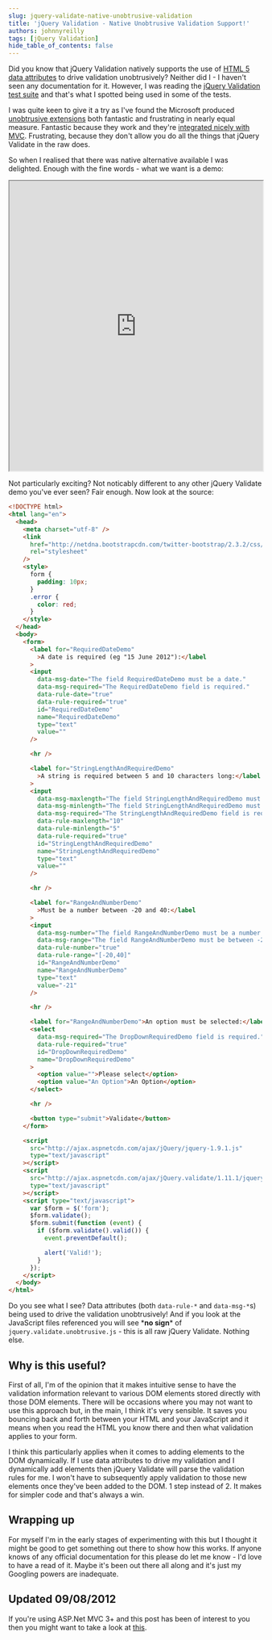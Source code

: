```yaml
---
slug: jquery-validate-native-unobtrusive-validation
title: 'jQuery Validation - Native Unobtrusive Validation Support!'
authors: johnnyreilly
tags: [jQuery Validation]
hide_table_of_contents: false
---
```


Did you know that jQuery Validation natively supports the use of [HTML 5 data attributes](http://ejohn.org/blog/html-5-data-attributes/) to drive validation unobtrusively? Neither did I - I haven't seen any documentation for it. However, I was reading the [jQuery Validation test suite](https://github.com/jzaefferer/jquery-validation/blob/master/test/index.html) and that's what I spotted being used in some of the tests.

<!--truncate-->

I was quite keen to give it a try as I've found the Microsoft produced [unobtrusive extensions](http://nuget.org/packages/jQuery.Validation.Unobtrusive/) both fantastic and frustrating in nearly equal measure. Fantastic because they work and they're [integrated nicely with MVC](../2012-08-06-jquery-unobtrusive-validation/index.mdx). Frustrating, because they don't allow you do all the things that jQuery Validate in the raw does.

So when I realised that there was native alternative available I was delighted. Enough with the fine words - what we want is a demo:

<iframe
  src="https://htmlpreview.github.io/?http://gist.github.com/johnnyreilly/5867188/raw/272b1b42f4773fe6df843550b3e3d457013522a8/Demo.html"
  width="100%"
  height="575"
></iframe>

Not particularly exciting? Not noticably different to any other jQuery Validate demo you've ever seen? Fair enough. Now look at the source:

```html
<!DOCTYPE html>
<html lang="en">
  <head>
    <meta charset="utf-8" />
    <link
      href="http://netdna.bootstrapcdn.com/twitter-bootstrap/2.3.2/css/bootstrap-combined.min.css"
      rel="stylesheet"
    />
    <style>
      form {
        padding: 10px;
      }
      .error {
        color: red;
      }
    </style>
  </head>
  <body>
    <form>
      <label for="RequiredDateDemo"
        >A date is required (eg "15 June 2012"):</label
      >
      <input
        data-msg-date="The field RequiredDateDemo must be a date."
        data-msg-required="The RequiredDateDemo field is required."
        data-rule-date="true"
        data-rule-required="true"
        id="RequiredDateDemo"
        name="RequiredDateDemo"
        type="text"
        value=""
      />

      <hr />

      <label for="StringLengthAndRequiredDemo"
        >A string is required between 5 and 10 characters long:</label
      >
      <input
        data-msg-maxlength="The field StringLengthAndRequiredDemo must be a string with a minimum length of 5 and a maximum length of 10."
        data-msg-minlength="The field StringLengthAndRequiredDemo must be a string with a minimum length of 5 and a maximum length of 10."
        data-msg-required="The StringLengthAndRequiredDemo field is required."
        data-rule-maxlength="10"
        data-rule-minlength="5"
        data-rule-required="true"
        id="StringLengthAndRequiredDemo"
        name="StringLengthAndRequiredDemo"
        type="text"
        value=""
      />

      <hr />

      <label for="RangeAndNumberDemo"
        >Must be a number between -20 and 40:</label
      >
      <input
        data-msg-number="The field RangeAndNumberDemo must be a number."
        data-msg-range="The field RangeAndNumberDemo must be between -20 and 40."
        data-rule-number="true"
        data-rule-range="[-20,40]"
        id="RangeAndNumberDemo"
        name="RangeAndNumberDemo"
        type="text"
        value="-21"
      />

      <hr />

      <label for="RangeAndNumberDemo">An option must be selected:</label>
      <select
        data-msg-required="The DropDownRequiredDemo field is required."
        data-rule-required="true"
        id="DropDownRequiredDemo"
        name="DropDownRequiredDemo"
      >
        <option value="">Please select</option>
        <option value="An Option">An Option</option>
      </select>

      <hr />

      <button type="submit">Validate</button>
    </form>

    <script
      src="http://ajax.aspnetcdn.com/ajax/jQuery/jquery-1.9.1.js"
      type="text/javascript"
    ></script>
    <script
      src="http://ajax.aspnetcdn.com/ajax/jQuery.validate/1.11.1/jquery.validate.js"
      type="text/javascript"
    ></script>
    <script type="text/javascript">
      var $form = $('form');
      $form.validate();
      $form.submit(function (event) {
        if ($form.validate().valid()) {
          event.preventDefault();

          alert('Valid!');
        }
      });
    </script>
  </body>
</html>
```

Do you see what I see? Data attributes (both `data-rule-*` and `data-msg-*`s) being used to drive the validation unobtrusively! And if you look at the JavaScript files referenced you will see \***no sign**\* of `jquery.validate.unobtrusive.js` \- this is all raw jQuery Validate. Nothing else.

## Why is this useful?

First of all, I'm of the opinion that it makes intuitive sense to have the validation information relevant to various DOM elements stored directly with those DOM elements. There will be occasions where you may not want to use this approach but, in the main, I think it's very sensible. It saves you bouncing back and forth between your HTML and your JavaScript and it means when you read the HTML you know there and then what validation applies to your form.

I think this particularly applies when it comes to adding elements to the DOM dynamically. If I use data attributes to drive my validation and I dynamically add elements then jQuery Validate will parse the validation rules for me. I won't have to subsequently apply validation to those new elements once they've been added to the DOM. 1 step instead of 2. It makes for simpler code and that's always a win.

## Wrapping up

For myself I'm in the early stages of experimenting with this but I thought it might be good to get something out there to show how this works. If anyone knows of any official documentation for this please do let me know - I'd love to have a read of it. Maybe it's been out there all along and it's just my Googling powers are inadequate.

## Updated 09/08/2012

If you're using ASP.Net MVC 3+ and this post has been of interest to you then you might want to take a look at [this](../2013-08-08-announcing-jquery-validation/index.mdx).
